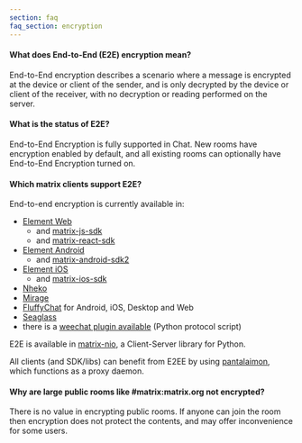 ```yaml
---
section: faq
faq_section: encryption
---
```


#### What does End-to-End (E2E) encryption mean?

End-to-End encryption describes a scenario where a message is encrypted at the device or client of the sender, and is only decrypted by the device or client of the receiver, with no decryption or reading performed on the server.

#### What is the status of E2E?

End-to-End Encryption is fully supported in Chat. New rooms have encryption enabled by default, and all existing rooms can optionally have End-to-End Encryption turned on.

#### Which matrix clients support E2E?

End-to-end encryption is currently available in:

- [Element Web](https://github.com/vector-im/element-web/)
  - and [matrix-js-sdk](https://github.com/matrix-org/matrix-js-sdk)
  - and [matrix-react-sdk](https://github.com/matrix-org/matrix-react-sdk)
- [Element Android](https://github.com/vector-im/element-android/)
  - and <a href="https://github.com/matrix-org/matrix-android-sdk2">matrix-android-sdk2</a>
- [Element iOS](https://github.com/vector-im/element-ios/)
  - and [matrix-ios-sdk](https://github.com/matrix-org/matrix-ios-sdk)
- [Nheko](https://github.com/Nheko-Reborn/nheko)
- [Mirage](https://github.com/mirukana/mirage)
- [FluffyChat](https://fluffychat.im/en/) for Android, iOS, Desktop and Web
- [Seaglass](https://github.com/neilalexander/seaglass)
- there is a [weechat plugin available](https://github.com/poljar/weechat-matrix) (Python protocol script)

E2E is available in [matrix-nio](https://github.com/poljar/matrix-nio), a Client-Server library for Python.

All clients (and SDK/libs) can benefit from E2EE by using [pantalaimon](https://github.com/matrix-org/pantalaimon), which functions as a proxy daemon.

#### Why are large public rooms like #matrix:matrix.org not encrypted?

There is no value in encrypting public rooms. If anyone can join the room then encryption does not protect the contents, and may offer inconvenience for some users.
